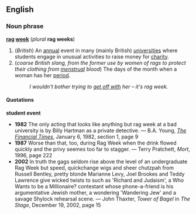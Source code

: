 ==English==
===Noun phrase===
'''[[rag]] [[week]]''' (''plural'' '''rag weeks''')

#(''British'') An [[annual]] event in many (mainly British) [[university|universities]] where students engage in unusual activities to raise money for [[charity]].
#(''coarse British slang, from the former use by women of rags to protect their clothing from [[menstrual]] blood'') The days of the month when a woman has her [[period]].
#:''I wouldn't bother trying to [[get off with]] her &ndash; it's rag week.''

====Quotations====
'''student event'''
*'''1982''' The only acting that looks like anything but rag week at a bad university is by Billy Hartman as a private detective. &mdash; B.A. Young, ''[[w:The Financial Times|The Financial Times]]'', January 6, 1982, section 1, page 9
*'''1987''' Worse than that, too, during Rag Week when the drink flowed quickly and the privy seemes too far to stagger. &mdash; Terry Pratchett, ''Mort'', 1996, page 222
*'''2002''' In truth the gags seldom rise above the level of an undergraduate Rag Week but speed, quickchange wigs and sheer chutzpah from Russell Bentley, pretty blonde Marianne Levy, Joel Brookes and Teddy Lawrence give wicked twists to such as 'Richard and Judaism', a Who Wants to be a Millionaire? contestant whose phone-a-friend is his argumentative Jewish mother, a wondering 'Wandering Jew' and a savage Shylock rehearsal scene. &mdash; John Thaxter, ''Tower of Bagel'' in ''The Stage'', December 19, 2002, page 15